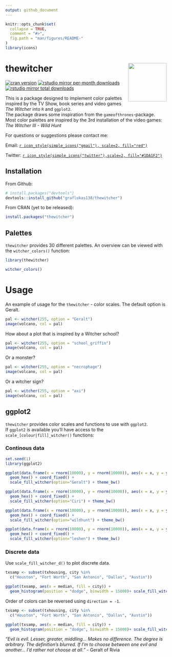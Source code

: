 ```yaml
---
output: github_document
---
```


<!-- README.md is generated from README.Rmd. Please edit that file -->

```r
knitr::opts_chunk$set(
  collapse = TRUE,
  comment = "#>",
  fig.path = "man/figures/README-"
)
library(icons)
```

# thewitcher <img src="man/figures/logo.png" align="right" width="120" />

<!-- badges: start -->
[![cran version](http://www.r-pkg.org/badges/version/thewitcher)](https://cran.r-project.org/package=thewitcher)
[![rstudio mirror per-month downloads](http://cranlogs.r-pkg.org/badges/thewitcher)](https://github.com/metacran/cranlogs.app)
[![rstudio mirror total downloads](http://cranlogs.r-pkg.org/badges/grand-total/thewitcher?color=yellowgreen)](https://github.com/metacran/cranlogs.app)
<!-- badges: end -->

This is a package designed to implement color palettes inspired by the TV Show, book series and video games *The Witcher* into `R` and `ggplot2`.  
The package draws some inspiration from the `gameofthrones`-package.  
Most color palettes are inspired by the 3rd installation of the video games: *The Witcher III - Wild Hunt*

For questions or suggestions please contact me:

Email: [`r icon_style(simple_icons("gmail"), scale=2, fill="red")`](mailto:graflukas57@gmail.com)

Twitter: [`r icon_style(simple_icons("twitter"),scale=2, fill="#1DA1F2")`](https://twitter.com/graf_gruen)

## Installation

From Github:
```r
# install.packages("devtools")
devtools::install_github("graflukas138/thewitcher")
```

From CRAN (yet to be released):
```r
install.packages("thewitcher")
```

## Palettes
`thewitcher` provides 30 different palettes. An overview can be viewed with the `witcher_colors()`
function:

```r
library(thewitcher)

witcher_colors()
```

# Usage

An example of usage for the `thewitcher` - color scales.
The default option is Geralt.

```r
pal <- witcher(255, option = "Geralt")
image(volcano, col = pal)
```

How about a plot that is inspired by a Witcher school?

```r
pal <- witcher(255, option = "school_griffin")
image(volcano, col = pal)
```

Or a monster?

```r
pal <- witcher(255, option = "necrophage")
image(volcano, col = pal)
```

Or a witcher sign?

```r
pal <- witcher(255, option = "axi")
image(volcano, col = pal)
```


## ggplot2
`thewitcher` provides color scales and functions to use with `ggplot2`.  
If `ggplot2` is available you'll have access to the `scale_[colour|fill]_witcher()` functions:

### Continous data

```r
set.seed(1)
library(ggplot2)
```

```r
ggplot(data.frame(x = rnorm(10000), y = rnorm(10000)), aes(x = x, y = y)) +
  geom_hex() + coord_fixed() +
  scale_fill_witcher(option="Geralt") + theme_bw()
```

```r
ggplot(data.frame(x = rnorm(10000), y = rnorm(10000)), aes(x = x, y = y)) +
  geom_hex() + coord_fixed() +
  scale_fill_witcher(option="Ciri") + theme_bw()
```


```r
ggplot(data.frame(x = rnorm(10000), y = rnorm(10000)), aes(x = x, y = y)) +
  geom_hex() + coord_fixed() +
  scale_fill_witcher(option="wildhunt") + theme_bw()
```


```r
ggplot(data.frame(x = rnorm(10000), y = rnorm(10000)), aes(x = x, y = y)) +
  geom_hex() + coord_fixed() +
  scale_fill_witcher(option="leshen") + theme_bw()
```

### Discrete data

Use `scale_fill_witcher_d()` to plot discrete data.

```r
txsamp <- subset(txhousing, city %in%
  c("Houston", "Fort Worth", "San Antonio", "Dallas", "Austin"))

ggplot(txsamp, aes(x = median, fill = city)) +
  geom_histogram(position = "dodge", binwidth = 15000)+ scale_fill_witcher_d(option = "katakan")+ theme_bw()
```

Order of colors can be reversed using `direction = -1`.

```r
txsamp <- subset(txhousing, city %in%
  c("Houston", "Fort Worth", "San Antonio", "Dallas", "Austin"))

ggplot(txsamp, aes(x = median, fill = city)) +
  geom_histogram(position = "dodge", binwidth = 15000)+ scale_fill_witcher_d(option = "katakan", direction = -1) + theme_bw()
```



 *"Evil is evil. Lesser, greater, middling... Makes no difference. The degree is arbitrary. The definition's blurred. If I'm to choose between one evil and another... I'd rather not choose at all."* - Geralt of Rivia
